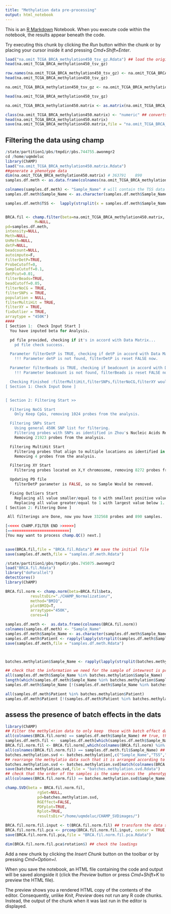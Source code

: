 ```yaml
---
title: "Methylation data pre-processing"
output: html_notebook
---
```


This is an [R Markdown](http://rmarkdown.rstudio.com) Notebook. When you execute code within the notebook, the results appear beneath the code. 

Try executing this chunk by clicking the *Run* button within the chunk or by placing your cursor inside it and pressing *Cmd+Shift+Enter*. 

```r
load("na.omit_TCGA_BRCA_methylation450_tsv_gz.Rdata") ## load the original data 
head(na.omit_TCGA_BRCA_methylation450_tsv_gz)

row.names(na.omit_TCGA_BRCA_methylation450_tsv_gz) <- na.omit_TCGA_BRCA_methylation450_tsv_gz[,1] ## removes the first column which is the cg i
head(na.omit_TCGA_BRCA_methylation450_tsv_gz)

na.omit_TCGA_BRCA_methylation450_tsv_gz <- na.omit_TCGA_BRCA_methylation450_tsv_gz[,-1] ## removes the first column which is the cg id

head(na.omit_TCGA_BRCA_methylation450_tsv_gz)

na.omit_TCGA_BRCA_methylation450.matrix <- as.matrix(na.omit_TCGA_BRCA_methylation450_tsv_gz) ## convert to matrix form

class(na.omit_TCGA_BRCA_methylation450.matrix) <- "numeric" ## converts the data to a numeric matrix 
head(na.omit_TCGA_BRCA_methylation450.matrix)
save(na.omit_TCGA_BRCA_methylation450.matrix,file = "na.omit_TCGA_BRCA_methylation450.matrix.Rdata") ## save the file 
```
## Filtering the data using champ
```r
/state/partition1/pbs/tmpdir/pbs.744755.awonmgr2
cd /home/uqmdeluc
library(ChAMP)
laad("na.omit_TCGA_BRCA_methylation450.matrix.Rdata")
##generate a phenotype data
dim(na.omit_TCGA_BRCA_methylation450.matrix) # 363791    890
samples.df.meth <- as.data.frame(colnames(na.omit_TCGA_BRCA_methylation450.matrix))

colnames(samples.df.meth) <- "Sample_Name" # will contain the TSS data for the sample
samples.df.meth$Sample_Name <- as.character(samples.df.meth$Sample_Name)

samples.df.meth$TSS <-  lapply(strsplit(x = samples.df.meth$Sample_Name,split = "-"),"[",2)


BRCA.fil <- champ.filter(beta=na.omit_TCGA_BRCA_methylation450.matrix,
             M=NULL,
pd=samples.df.meth,
intensity=NULL,
Meth=NULL,
UnMeth=NULL,
detP=NULL,
beadcount=NULL,
autoimpute=F,
filterDetP=TRUE,
ProbeCutoff=0,
SampleCutoff=0.1,
detPcut=0.01,
filterBeads=TRUE,
beadCutoff=0.05,
filterNoCG = TRUE,
filterSNPs = TRUE,
population = NULL,
filterMultiHit = TRUE,
filterXY = TRUE,
fixOutlier = TRUE,
arraytype = "450K")
####
[ Section 1:  Check Input Start ]
  You have inputed beta for Analysis.

  pd file provided, checking if it's in accord with Data Matrix...
    pd file check success.

  Parameter filterDetP is TRUE, checking if detP in accord with Data Matrix...
    !!! Parameter detP is not found, filterDetP is reset FALSE now.

  Parameter filterBeads is TRUE, checking if beadcount in accord with Data Matrix...
    !!! Parameter beadcount is not found, filterBeads is reset FALSE now.

  Checking Finished :filterMultiHit,filterSNPs,filterNoCG,filterXY would be done on beta.
[ Section 1: Check Input Done ]


[ Section 2: Filtering Start >>

  Filtering NoCG Start
    Only Keep CpGs, removing 1024 probes from the analysis.

  Filtering SNPs Start
    Using general 450K SNP list for filtering.
    Filtering probes with SNPs as identified in Zhou's Nucleic Acids Research Paper 2016.
    Removing 21923 probes from the analysis.

  Filtering MultiHit Start
    Filtering probes that align to multiple locations as identified in Nordlund et al
    Removing 4 probes from the analysis.

  Filtering XY Start
    Filtering probes located on X,Y chromosome, removing 8272 probes from the analysis.

  Updating PD file
    filterDetP parameter is FALSE, so no Sample Would be removed.

  Fixing Outliers Start
    Replacing all value smaller/equal to 0 with smallest positive value.
    Replacing all value greater/equal to 1 with largest value below 1..
[ Section 2: Filtering Done ]

 All filterings are Done, now you have 332568 probes and 890 samples.

[<<<<< ChAMP.FILTER END >>>>>>]
[===========================]
[You may want to process champ.QC() next.]
 

save(BRCA.fil,file = "BRCA.fil.Rdata") ## save the initial file
save(samples.df.meth,file = "samples.df.meth.Rdata")
```

```r
/state/partition1/pbs/tmpdir/pbs.745075.awonmgr2
load("BRCA.fil.Rdata")
library("doParallel")
detectCores()
library(ChAMP)

BRCA.fil.norm <- champ.norm(beta=BRCA.fil$beta,
           resultsDir="./CHAMP_Normalization/",
           method="BMIQ",
           plotBMIQ=T,
           arraytype="450K",
           cores=4)
```


```r
samples.df.meth <-  as.data.frame(colnames(BRCA.fil.norm))
colnames(samples.df.meth) <- "Sample_Name"
samples.df.meth$Sample_Name <- as.character(samples.df.meth$Sample_Name)
samples.df.meth$Patient <- rapply(lapply(strsplit(samples.df.meth$Sample_Name,split = "-"),"[",1:3),f = paste,collapse = "-") ## add patient id only for matching purpose 
save(samples.df.meth,file = "samples.df.meth.Rdata")



batches.methylation$Sample_Name <- rapply(lapply(strsplit(batches.methylation$Sample,split = "-"),"[",1:4),f = paste,collapse = "-")

## check that the information we need for the sample of intewrest is present in the phenotype dataframne for the  batch effect calculation and cortecitonusing the chop methulation 
all(samples.df.meth$Sample_Name %in% batches.methylation$Sample_Name)
length(which(samples.df.meth$Sample_Name %in% batches.methylation$Sample_Name) == T)
samples.df.meth$Sample_Name [!(samples.df.meth$Sample_Name %in% batches.methylation$Sample_Name)]

all(samples.df.meth$Patient %in% batches.methylation$Patient)
samples.df.meth$Patient [!(samples.df.meth$Patient %in% batches.methylation$Patient)]

```
## assess the presence of batch effects in the dats 
```r
library(ChAMP)
## Filter the methylation data to only keep  those with batch effect data aavail 
all(colnames(BRCA.fil.norm) == samples.df.meth$Sample_Name) ## true, therefore proceed 
samples.df.meth.fil <-  samples.df.meth[which(samples.df.meth$Sample_Name %in% batches.methylation$Sample_Name),]
BRCA.fil.norm.fil <- BRCA.fil.norm[,which(colnames(BRCA.fil.norm) %in% samples.df.meth.fil$Sample_Name)]
all(colnames(BRCA.fil.norm.fil) == samples.df.meth.fil$Sample_Name) ## true, therefore proceed 
batches.methylation.svd <- batches.methylation[,c("Sample_Name","TSS","BatchId","PlateId","ShipDate")]
## rearrange the methylatio data such that it is arranged according to the order of the samples 
batches.methylation.svd <- batches.methylation.svd[match(colnames(BRCA.fil.norm.fil), batches.methylation.svd$Sample_Name),]
save(batches.methylation.svd,file = "batches.methylation.svd.Rdata")
## check that the order of the samples is the same across the  phenotype and the methylation data
all(colnames(BRCA.fil.norm.fil) == batches.methylation.svd$Sample_Name) ## true, therefore proceed 

champ.SVD(beta = BRCA.fil.norm.fil,
              rgSet=NULL,
              pd=batches.methylation.svd,
              RGEffect=FALSE,
              PDFplot=TRUE,
              Rplot=TRUE,
              resultsDir="/home/uqmdeluc/CHAMP_SVDimages/")

BRCA.fil.norm.fil.input <- t(BRCA.fil.norm.fil) ## transform the data such that genes are now in the columns 
BRCA.fil.norm.fil.pca <- prcomp(BRCA.fil.norm.fil.input, center = TRUE,scale. = TRUE)
save(BRCA.fil.norm.fil.pca,file = "BRCA.fil.norm.fil.pca.Rdata")
```
```r
dim(BRCA.fil.norm.fil.pca$rotation$) ## check the loadings

```

Add a new chunk by clicking the *Insert Chunk* button on the toolbar or by pressing *Cmd+Option+I*.

When you save the notebook, an HTML file containing the code and output will be saved alongside it (click the *Preview* button or press *Cmd+Shift+K* to preview the HTML file). 

The preview shows you a rendered HTML copy of the contents of the editor. Consequently, unlike *Knit*, *Preview* does not run any R code chunks. Instead, the output of the chunk when it was last run in the editor is displayed.

